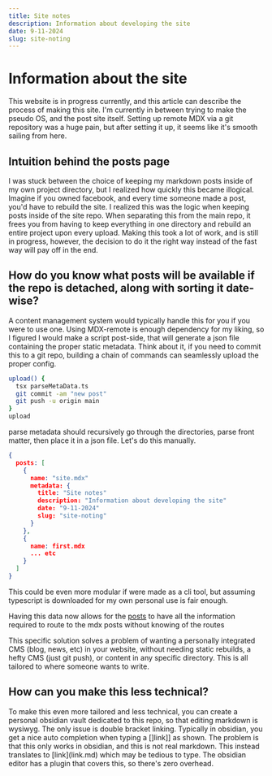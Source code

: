```yaml
---
title: Site notes
description: Information about developing the site
date: 9-11-2024
slug: site-noting
---
```


# Information about the site

This website is in progress currently, and this article can describe the process of making this site.
I'm currently in between trying to make the pseudo OS, and the post site itself. Setting up remote MDX via a git repository
was a huge pain, but after setting it up, it seems like it's smooth sailing from here.

## Intuition behind the posts page

I was stuck between the choice of keeping my markdown posts inside of my own project directory, but I realized how quickly this
became illogical. Imagine if you owned facebook, and every time someone made a post, you'd have to rebuild the site. I realized
this was the logic when keeping posts inside of the site repo. When separating this from the main repo, it frees you from having
to keep everything in one directory and rebuild an entire project upon every upload. Making this took a lot of work, and is still in progress,
however, the decision to do it the right way instead of the fast way will pay off in the end.

## How do you know what posts will be available if the repo is detached, along with sorting it date-wise?

A content management system would typically handle this for you if you were to use one. Using MDX-remote is enough dependency for
my liking, so I figured I would make a script post-side, that will generate a json file containing the proper static metadata.
Think about it, if you need to commit this to a git repo, building a chain of commands can seamlessly upload the proper config.
```bash
upload() {
  tsx parseMetaData.ts
  git commit -am "new post"
  git push -u origin main
}
upload
```
parse metadata should recursively go through the directories, parse front matter, then place it in a json file. Let's do this manually.

```json
{
  posts: [
    {
      name: "site.mdx"
      metadata: {
        title: "Site notes"
        description: "Information about developing the site"
        date: "9-11-2024"
        slug: "site-noting"
      }
    },
    {
      name: first.mdx
      ... etc
    }
  ]
}
```
This could be even more modular if were made as a cli tool, but assuming typescript is downloaded for my own personal use is fair enough.

Having this data now allows for the [posts](/posts) to have all the information required to route to the mdx posts without knowing of the routes

This specific solution solves a problem of wanting a personally integrated CMS (blog, news, etc) in your website, without needing static
rebuilds, a hefty CMS (just git push), or content in any specific directory. This is all tailored to where someone wants to write.

## How can you make this less technical?

To make this even more tailored and less technical, you can create a personal obsidian vault dedicated to this repo, so that editing markdown is wysiwyg.
The only issue is double bracket linking. Typically in obsidian, you get a nice auto completion when typing a \[\]link\]\] as shown.
The problem is that this only works in obsidian, and this is not real markdown. This instead translates to \[link\]\(link.md\) which may be
tedious to type. The obsidian editor has a plugin that covers this, so there's zero overhead.
